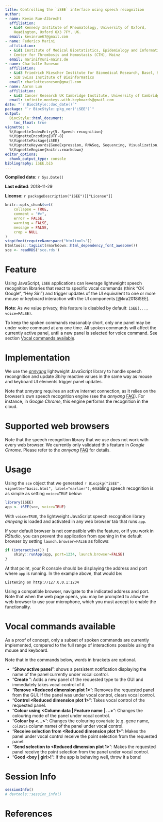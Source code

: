 ```yaml
---
title: Controlling the `iSEE` interface using speech recognition
author:
- name: Kevin Rue-Albrecht
  affiliation: 
  - &id4 Kennedy Institute of Rheumatology, University of Oxford,
    Headington, Oxford OX3 7FY, UK.
  email: kevinrue67@gmail.com
- name: Federico Marini
  affiliation: 
  - &id1 Institute of Medical Biostatistics, Epidemiology and Informatics (IMBEI), Mainz
  - Center for Thrombosis and Hemostasis (CTH), Mainz
  email: marinif@uni-mainz.de
- name: Charlotte Soneson
  affiliation: 
  - &id3 Friedrich Miescher Institute for Biomedical Research, Basel, Switzerland
  - SIB Swiss Institute of Bioinformatics
  email: charlottesoneson@gmail.com
- name: Aaron Lun
  affiliation: 
  - &id2 Cancer Research UK Cambridge Institute, University of Cambridge
  email: infinite.monkeys.with.keyboards@gmail.com 
date: "`r BiocStyle::doc_date()`"
package: "`r BiocStyle::pkg_ver('iSEE')`"
output: 
  BiocStyle::html_document:
    toc_float: true
vignette: >
  %\VignetteIndexEntry{5. Speech recognition}
  %\VignetteEncoding{UTF-8}  
  %\VignettePackage{iSEE}
  %\VignetteKeywords{GeneExpression, RNASeq, Sequencing, Visualization, QualityControl, GUI}
  %\VignetteEngine{knitr::rmarkdown}
editor_options: 
  chunk_output_type: console
bibliography: iSEE.bib
---
```


**Compiled date**: `r Sys.Date()`

**Last edited**: 2018-11-29

**License**: `r packageDescription("iSEE")[["License"]]`

```r
knitr::opts_chunk$set(
    collapse = TRUE,
    comment = "#>",
    error = FALSE,
    warning = FALSE,
    message = FALSE,
    crop = NULL
)
stopifnot(requireNamespace("htmltools"))
htmltools::tagList(rmarkdown::html_dependency_font_awesome())
sce <- readRDS('sce.rds')
```

# Feature

Using JavaScript, `iSEE` applications can leverage lightweight speech recognition libraries that react to specific vocal commands (think "OK Google", "Hey Siri") and trigger updates of the UI equivalent to one or more mouse or keyboard interaction with the UI components [@kra2018iSEE].

**Note**: As we value privacy, this feature is disabled by default: `iSEE(..., voice=FALSE)`.

To keep the spoken commands reasonably short, only one panel may be under voice command at any one time.
All spoken commands will affect the currently active panel, until a new panel is selected for voice command.
See section [Vocal commands available](#availableVocalCommands).

# Implementation

We use the [_annyang_](https://github.com/TalAter/annyang) lightweight JavaScript library to handle speech recongnition and update _Shiny_ reactive values in the same way as mouse and keyboard UI elements trigger panel updates.

Note that _annyang_ requires an active internet connection, as it relies on the browser's own speech recognition engine (see the _annyang_ [FAQ](https://github.com/TalAter/annyang/blob/master/docs/FAQ.md#can-annyang-work-offline)).
For instance, in _Google Chrome_, this engine performs the recognition in the cloud.

# Supported web browsers

Note that the speech recognition library that we use does not work with every web browser.
We currently only validated this feature in _Google Chrome_.
Please refer to the _annyang_ [FAQ](https://github.com/TalAter/annyang/blob/master/docs/FAQ.md#which-browsers-are-supported) for details.

# Usage

Using the `sce` object that we generated `r Biocpkg("iSEE", vignette="basic.html", label="earlier")`, enabling speech recognition is as simple as setting `voice=TRUE` below:

```r
library(iSEE)
app <- iSEE(sce, voice=TRUE)
```

With `voice=TRUE`, the lightweight JavaScript speech recognition library _annyang_ is loaded and activated in any web browser tab that runs `app`.

If your default browser is not compatible with the feature, or if you work in _RStudio_, you can prevent the application from opening in the default browser by setting `launch.browser=FALSE` as follows:

```r
if (interactive()) {
    shiny::runApp(app, port=1234, launch.browser=FALSE)
}
```

At that point, your R console should be displaying the address and port where `app` is running.
In the example above, that would be:

```
Listening on http://127.0.0.1:1234
```

Using a compatible browser, navigate to the indicated address and port.
Note that when the web page opens, you may be prompted to allow the web browser to use your microphone, which you must accept to enable the functionality.

# Vocal commands available {#availableVocalCommands}

As a proof of concept, only a subset of spoken commands are currently implemented, compared to the full range of interactions possible using the mouse and keyboard.

Note that in the commands below, words in brackets are optional.

- "**Show active panel**": shows a persistent notification displaying the name of the panel currently under vocal control.
- "**Create <Reduced dimension plot>**": Adds a new panel of the requested type to the GUI and immediately takes vocal control of it.
- "**Remove <Reduced dimension plot 1>**": Removes the requested panel from the GUI. If the panel was under vocal control, clears vocal control.
- "**Control <Reduced dimension plot 1>**": Takes vocal control of the requested panel.
- "**Colour using <Column data | Feature name | ...>**": Changes the colouring mode of the panel under vocal control.
- "**Colour by <...>**": Changes the colouring covariate (e.g. gene name, `colData` column name) of the panel under vocal control.
- "**Receive selection from <Reduced dimension plot 1>**": Makes the panel under vocal control receive the point selection from the requested panel.
- "**Send selection to <Reduced dimension plot 1>**": Makes the requested panel receive the point selection from the panel under vocal control.
- "**Good <boy | girl>!**": If the app is behaving well, throw it a bone!

# Session Info {.unnumbered}

```r
sessionInfo()
# devtools::session_info()
```

# References {.unnumbered}
